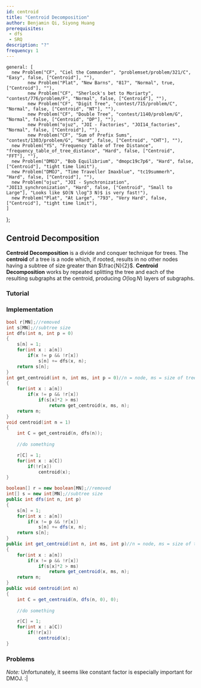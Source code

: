 ```yaml
---
id: centroid
title: "Centroid Decomposition"
author: Benjamin Qi, Siyong Huang
prerequisites: 
 - dfs
 - SRQ
description: "?"
frequency: 1
---
```


<!--

TODO:
 - Add more resources

-->


    general: [
      new Problem("CF", "Ciel the Commander", "problemset/problem/321/C", "Easy", false, ["Centroid"], ""),
			new Problem("Plat", "New Barns", "817", "Normal", true, ["Centroid"], ""),
			new Problem("CF", "Sherlock's bet to Moriarty", "contest/776/problem/F", "Normal", false, ["Centroid"], ""),
			new Problem("CF", "Digit Tree", "contest/715/problem/C", "Normal", false, ["Centroid", "NT"], ""),
			new Problem("CF", "Double Tree", "contest/1140/problem/G", "Normal", false, ["Centroid", "DP"], ""),
			new Problem("ojuz", "JOI - Factories", "JOI14_factories", "Normal", false, ["Centroid"], ""),
			new Problem("CF", "Sum of Prefix Sums", "contest/1303/problem/G", "Hard", false, ["Centroid", "CHT"], ""),
      new Problem("YS", "Frequency Table of Tree Distance", "frequency_table_of_tree_distance", "Hard", false, ["Centroid", "FFT"], ""),
      new Problem("DMOJ", "Bob Equilibrium", "dmopc19c7p6", "Hard", false, ["Centroid"], "tight time limit"),
      new Problem("DMOJ", "Time Traveller Imaxblue", "tc19summerh", "Hard", false, ["Centroid"], ""),
      new Problem("ojuz", "JOI - Synchronization", "JOI13_synchronization", "Hard", false, ["Centroid", "Small to Large"], "Looks like $O(N \log^3 N)$ is very fast!"),
      new Problem("Plat", "At Large", "793", "Very Hard", false, ["Centroid"], "tight time limit"),
    ]
};

## Centroid Decomposition

**Centroid Decomposition** is a divide and conquer technique for trees.
The **centroid** of a tree is a node which, if rooted, results in no other nodes having a subtree of size greater than $\frac{N}{2}$.
**Centroid Decomposition** works by repeated splitting the tree and each of the resulting subgraphs at the centroid, producing $O(\log N)$ layers of subgraphs.

### Tutorial

<Resources>
  <Resource source="Carpanese" title="Illustrated Intro to Centroid Decomposition" url="https://medium.com/carpanese/an-illustrated-introduction-to-centroid-decomposition-8c1989d53308" starred></Resource>
  <Resource source="GFG" title="Centroid Decomposition of Tree" url="centroid-decomposition-of-tree"></Resource>
</Resources>

### Implementation

<LanguageSection>

<CPPSection>

<!-- pulled from https://codeforces.com/contest/1303/submission/76216413, which I think is my most recent centroid problem -->

```cpp
bool r[MN];//removed
int s[MN];//subtree size
int dfs(int n, int p = 0)
{
	s[n] = 1;
	for(int x : a[n])
		if(x != p && !r[x])
			s[n] += dfs(x, n);
	return s[n];
}
int get_centroid(int n, int ms, int p = 0)//n = node, ms = size of tree, p = parent
{
	for(int x : a[n])
		if(x != p && !r[x])
			if(s[x]*2 > ms)
				return get_centroid(x, ms, n);
	return n;
}
void centroid(int n = 1)
{
	int C = get_centroid(n, dfs(n));
 
	//do something

	r[C] = 1;
	for(int x : a[C])
		if(!r[x])
			centroid(x);
}
```

</CPPSection>

<JavaSection>

<!-- Modified from above. I can't guarauntee it compiles and functions as expected -->

```java
boolean[] r = new boolean[MN];//removed
int[] s = new int[MN];//subtree size
public int dfs(int n, int p)
{
	s[n] = 1;
	for(int x : a[n])
		if(x != p && !r[x])
			s[n] += dfs(x, n);
	return s[n];
}
public int get_centroid(int n, int ms, int p)//n = node, ms = size of tree, p = parent
{
	for(int x : a[n])
		if(x != p && !r[x])
			if(s[x]*2 > ms)
				return get_centroid(x, ms, n);
	return n;
}
public void centroid(int n)
{
	int C = get_centroid(n, dfs(n, 0), 0);
 
	//do something

	r[C] = 1;
	for(int x : a[C])
		if(!r[x])
			centroid(x);
}
```

</JavaSection>

</LanguageSection>

### Problems

<Problems problems={problems.general} />

*Note:* Unfortunately, it seems like constant factor is especially important for DMOJ. :|
